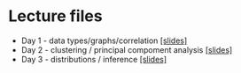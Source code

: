 # Lecture files

* Day 1 - data types/graphs/correlation [[slides]](./slides/GKBioinfo_week1_day1.pdf)
* Day 2 - clustering / principal compoment analysis [[slides]](./slides/GKBioinfo_week1_day.pdf)
* Day 3 - distributions / inference [[slides]](./slides/GKBioinfo_week1_day.pdf)
